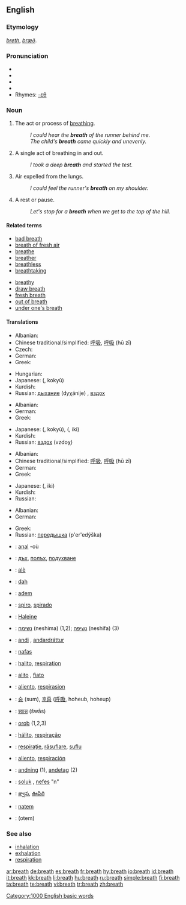 {{wikipedia|breath (disambiguation)}}
==English==

{{rank|sorry|share|working|988|breath|camp|prove|engaged}}

===Etymology===
{{ME.}} ''[[breth]]'', {{OE.}} ''[[bræð]]''.

===Pronunciation===
* {{enPR|brĕth}}
* {{IPA|/breθ/}}
* {{SAMPA|/breT/}}
* {{audio|en-us-breath.ogg|Audio (US)}}
* Rhymes: [[Rhymes:English:-ɛθ|-ɛθ]]

===Noun===
{{en-noun|s|-}}
{{wikipedia}}

# {{uncountable}} The act or process of [[breathe|breathing]].
#: ''I could hear the '''breath''' of the runner behind me.''
#: ''The child's '''breath''' came quickly and unevenly.''
# {{countable}} A single act of breathing in and out.
#: ''I took a deep '''breath''' and started the test.''
# {{uncountable}} Air expelled from the lungs.
#: ''I could feel the runner's '''breath''' on my shoulder.''
# {{countable}} A rest or pause.
#: ''Let's stop for a '''breath''' when we get to the top of the hill.''

====Related terms====
{{top2}}
* [[bad breath]]
* [[breath of fresh air]]
* [[breathe]]
* [[breather]]
* [[breathless]]
* [[breathtaking]]
{{mid2}}
* [[breathy]]
* [[draw breath]]
* [[fresh breath]]
* [[out of breath]]
* [[under one's breath]]
{{bottom2}}

====Translations====
{{trans-top|act or process of breathing}}
* Albanian: {{t-|sq|frymëmarrje|xs=Albanian}}
* Chinese traditional/simplified: [[呼吸]], [[呼吸]] (hū zī)
* Czech: {{t-|cs|dech|m}}
* German: {{t+|de|atmen}}
* Greek: {{t+|el|αναπνοή|f|tr=anapnoí|sc=Grek}}
{{trans-mid}}
* Hungarian: {{t|hu|lélegzet}}
* Japanese: {{Jpan|[[呼吸]]}} ({{Jpan|[[こきゅう]]}}, kokyū)
* Kurdish: {{t+|ku|هه‌ناسه‌|sc=KUchar}}
* Russian: [[дыхание]] (dyχánije) {{n}}, [[вздох]]
{{trans-bottom}}

{{trans-top|a single act of breathing in and out}}
* Albanian: {{t-|sq|frymë|xs=Albanian}}
* German: {{t+|de|atmen}}
* Greek: {{t+|el|αναπνοή|f|tr=anapnoí|sc=Grek}}
{{trans-mid}}
* Japanese: {{Jpan|[[呼吸]]}} ({{Jpan|[[こきゅう]]}}, kokyū), {{Jpan|[[息]]}} ({{Jpan|[[いき]]}}, iki)
* Kurdish: {{KUchar|[[هه‌ناسه‌]]}}
* Russian: [[вздох]] (vzdoχ) {{m}}
{{trans-bottom}}

{{trans-top|air expelled from the lungs}}
* Albanian: {{t-|sq|frymë|xs=Albanian}}
* Chinese traditional/simplified: [[呼吸]], [[呼吸]] (hū zī)
* German: {{t+|de|Atem|m}}
* Greek: {{t|el|ανάσα|f|tr=anása|sc=Grek}}
{{trans-mid}}
* Japanese: {{Jpan|[[息]]}} ({{Jpan|[[いき]]}}, iki)
* Kurdish: {{KUchar|[[هه‌ناسه‌]]}}
* Russian: {{t+|ru|дыхание|n|tr=dyχánije|sc=Cyrl}}
{{trans-bottom}}

{{trans-top|a rest or pause}}
* Albanian: {{t-|sq|frymë|xs=Albanian}}
* German: {{t+|de|Atempause|f}}
{{trans-mid}}
* Greek: {{t|el|ανάσα|f|tr=anása|sc=Grek}}
* Russian: [[передышка]] (p'er'edýška) {{f}}
{{trans-bottom}}

{{checktrans-top}}
* {{ttbc|Breton}}: [[anal]] {{f}} -où
* {{ttbc|Bulgarian}}: [[дъх]], [[полъх]], [[подухване]]
* {{ttbc|Catalan}}: [[alè]] {{m}}
* {{ttbc|Croatian}}: [[dah]] {{m}}
* {{ttbc|Dutch}}: [[adem]] {{m}}
* {{ttbc|Esperanto}}: [[spiro]], [[spirado]]
* {{ttbc|French}}: [[Haleine]]
* {{ttbc|Hebrew}}: [[נשימה]] (neshima) {{f}} (1,2); [[נשיפה]] (neshifa) {{f}} (3)
* {{ttbc|Icelandic}}: [[andi]] {{m}}, [[andardráttur]] {{m}}
* {{ttbc|Indonesian}}: [[nafas]]
* {{ttbc|Interlingua}}: [[halito]], [[respiration]]
* {{ttbc|Italian}}: [[alito]] {{m}}, [[fiato]] {{m}}
{{trans-mid}}
* {{ttbc|Judeo-Spanish}}: [[aliento]], [[respirasion]]
* {{ttbc|Korean}}: [[숨]] (sum), [[호흡]] ([[呼吸]], hoheub, hoheup)
* {{ttbc|Marathi}}: [[श्वास]] (šwās)
* {{ttbc|Old English}}: [[oroþ]] {{n}} (1,2,3)
* {{ttbc|Portuguese}}: [[hálito]], [[respiração]]
* {{ttbc|Romanian}}: [[respiraţie]], [[răsuflare]], [[suflu]]
* {{ttbc|Spanish}}: [[aliento]], [[respiración]]
* {{ttbc|Swedish}}: [[andning]] (1), [[andetag]] (2)
* {{ttbc|Turkish}}: [[soluk]] , [[nefes]] "n"
* {{ttbc|Telugu}}: [[శ్వాస]], [[ఊపిరి]]
* {{ttbc|Volapük}}: [[natem]]
* {{ttbc|Yiddish}}: (otem)
{{trans-bottom}}

===See also===
* [[inhalation]]
* [[exhalation]]
* [[respiration]]

[[Category:1000 English basic words]]

[[ar:breath]]
[[de:breath]]
[[es:breath]]
[[fr:breath]]
[[hy:breath]]
[[io:breath]]
[[id:breath]]
[[it:breath]]
[[kk:breath]]
[[li:breath]]
[[hu:breath]]
[[ru:breath]]
[[simple:breath]]
[[fi:breath]]
[[ta:breath]]
[[te:breath]]
[[vi:breath]]
[[tr:breath]]
[[zh:breath]]
